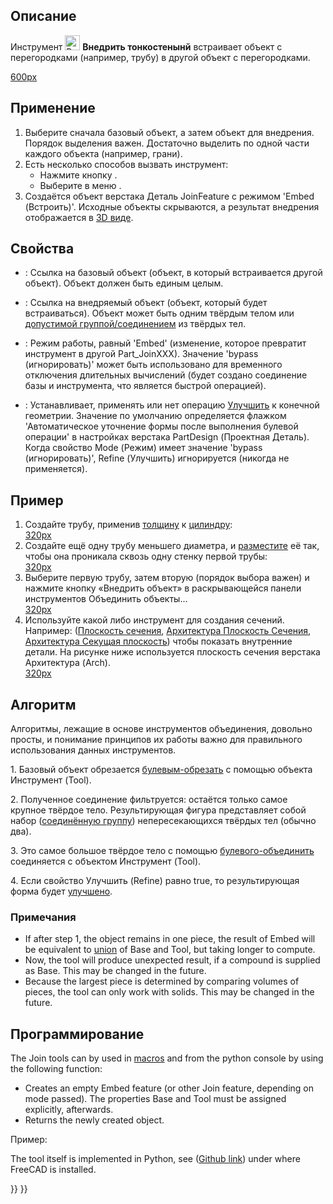 <languages/>

{{Docnav/ru
|[[Part_JoinConnect/ru|Соединить тонкостенный объект]]
|[[Part_JoinCutout/ru|Вырезать тонкостенный объект]]
|[[Part_Workbench/ru|Деталь]]
|IconL=Part_JoinConnect.svg
|IconR=Part_JoinCutout.svg
|IconC=Workbench_Part.svg
}}

{{GuiCommand/ru
|Name/ru=Внедрить тонкостенный объект
|Name=Part JoinEmbed
|MenuLocation=Деталь → Соединить → Вырез объекта
|Workbenches=[[Part_Workbench/ru|Деталь]]
|Version=0.16
|SeeAlso=[[Part_JoinConnect/ru|Соединить объекты]], [[Part_JoinCutout/ru|Вырезать тонкостенный объект]], [[Part_Boolean/ru|Булевы операции]], [[Part_Thickness/ru|Толщина]]
}}

<span id="Description"></span>
== Описание ==

Инструмент [[Image:Part_JoinEmbed.svg|24px]] '''Внедрить тонкостенынй''' встраивает объект с перегородками (например, трубу) в другой объект с перегородками.

[[image:JoinFeatures_Embed.png|600px]]

<span id="Usage"></span>
== Применение ==

# Выберите сначала базовый объект, а затем объект для внедрения. Порядок выделения важен. Достаточно выделить по одной части каждого объекта (например, грани).
# Есть несколько способов вызвать инструмент:
#* Нажмите кнопку {{Button|[[Image:Part_JoinEmbed.svg|16px]] [[Part_JoinEmbed|Встроить объект]]}}.
#* Выберите в меню {{MenuCommand|Деталь → Соединить → [[Image:Part_JoinEmbed.svg|16px]] Встроить объект}}.
# Создаётся объект верстака Деталь JoinFeature с режимом 'Embed (Встроить)'. Исходные объекты скрываются, а результат внедрения отображается в [[3D_view/ru|3D виде]].

<span id="Properties"></span>
== Свойства ==

{{TitleProperty|Основные}}

* {{PropertyData|База}}: Ссылка на базовый объект (объект, в который встраивается другой объект). Объект должен быть единым целым.
* {{PropertyData|Tool - Инструмент}}: Ссылка на внедряемый объект (объект, который будет встраиваться). Объект может быть одним твёрдым телом или [[Part_Compound/ru|допустимой группой/соединением]] из твёрдых тел.
* {{PropertyData|Mode - Режим}}: Режим работы, равный 'Embed' (изменение, которое превратит инструмент в другой Part_JoinXXX). Значение 'bypass (игнорировать)' может быть использовано для временного отключения длительных вычислений (будет создано соединение базы и инструмента, что является быстрой операцией).
* {{PropertyData|Refine - Улучшить}}: Устанавливает, применять или нет операцию [[Part RefineShape/ru|Улучшить]] к конечной геометрии. Значение по умолчанию определяется флажком 'Автоматическое уточнение формы после выполнения булевой операции' в настройках верстака PartDesign (Проектная Деталь). Когда свойство Mode (Режим) имеет значение 'bypass (игнорировать)', Refine  (Улучшить) игнорируется (никогда не применяется).

<span id="Example"></span>
== Пример ==

# Создайте трубу, применив [[Part_Thickness/ru|толщину]] к [[Part_Cylinder/ru|цилиндру]]: <br />[[image:JoinFeatures_Example_step1.png|320px]]
# Создайте ещё одну трубу меньшего диаметра, и [[Placement/ru|разместите]] её так, чтобы она проникала сквозь одну стенку первой трубы: <br />[[image:JoinFeatures_Example_step2.png|320px]]
# Выберите первую трубу, затем вторую (порядок выбора важен) и нажмите кнопку «Внедрить объект» в раскрывающейся панели инструментов Объединить объекты... <br />[[image:JoinFeatures_Example_step3_Embed.png|320px]]
# Используйте какой либо инструмент для создания сечений. Например: ([[Std_ToggleClipPlane/ru|Плоскость сечения]], [[Arch_SectionPlane/ru|Архитектура Плоскость Сечения]], [[Arch_CutPlane/ru|Архитектура Секущая плоскость]]) чтобы показать внутренние детали. На рисунке ниже используется плоскость сечения верстака Архитектура (Arch).<br />[[image:JoinFeatures_Example_step4_Embed.png|320px]]

<span id="Algorithm"></span>
== Алгоритм ==

Алгоритмы, лежащие в основе инструментов объединения, довольно просты, и понимание принципов их работы важно для правильного использования данных инструментов.

1. Базовый объект обрезается [[Part_Cut/ru|булевым-обрезать]] с помощью объекта Инструмент (Tool). 

2. Полученное соединение фильтруется: остаётся только самое крупное твёрдое тело. Результирующая фигура представляет собой набор ([[Part_Compound/ru|соединённую группу]]) непересекающихся твёрдых тел (обычно два).

3. Это самое большое твёрдое тело с помощью [[Part_Fuse/ru|булевого-объединить]] соединяется с объектом Инструмент (Tool).

4. Если свойство Улучшить (Refine) равно true, то результирующая форма будет [[Part RefineShape/ru|улучшено]].

<span id="Notes"></span>
===Примечания===

* If after step 1, the object remains in one piece, the result of Embed will be equivalent to [[Part_Fuse|union]] of Base and Tool, but taking longer to compute.
* Now, the tool will produce unexpected result, if a compound is supplied as Base. This may be changed in the future.
* Because the largest piece is determined by comparing volumes of pieces, the tool can only work with solids. This may be changed in the future.

<span id="Scripting"></span>
==Программирование==

The Join tools can by used in [[macros]] and from the python console by using the following function:

{{Code|code=JoinFeatures.makePartJoinFeature(name = 'Embed', mode = 'Embed')}}

* Creates an empty Embed feature (or other Join feature, depending on mode passed). The properties Base and Tool must be assigned explicitly, afterwards.
* Returns the newly created object.

Пример:

{{code|code=
import JoinFeatures
j = JoinFeatures.makePartJoinFeature(name = 'Embed', mode = 'Embed' )
j.Base = FreeCADGui.Selection.getSelection()[0]
j.Tool = FreeCADGui.Selection.getSelection()[1]
}}

The tool itself is implemented in Python, see {{FileName|/Mod/Part/JoinFeatures.py}} ([https://github.com/FreeCAD/FreeCAD/blob/master/src/Mod/Part/JoinFeatures.py Github link]) under where FreeCAD is installed.


{{Docnav/ru
|[[Part_JoinConnect/ru|Соединить тонкостенный объект]]
|[[Part_JoinCutout/ru|Вырезать тонкостенный объект]]
|[[Part_Workbench/ru|Деталь]]
|IconL=Part_JoinConnect.svg
|IconR=Part_JoinCutout.svg
|IconC=Workbench_Part.svg
}}

{{Part Tools navi{{#translation:}}}}
{{Userdocnavi{{#translation:}}}}